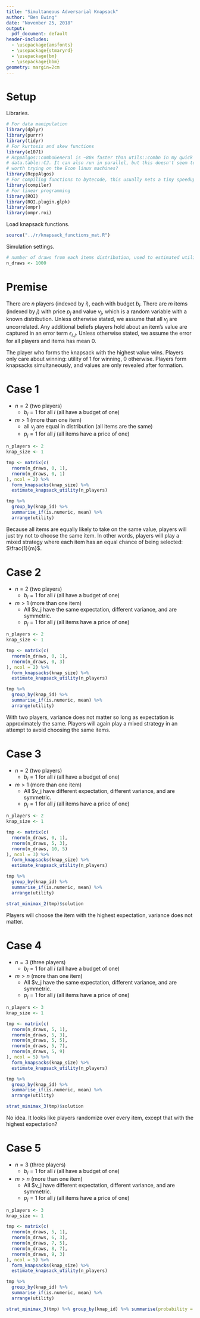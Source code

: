 ```yaml
---
title: "Simultaneous Adversarial Knapsack"
author: "Ben Ewing"
date: "November 25, 2018"
output:
  pdf_document: default
header-includes:
  - \usepackage{amsfonts}
  - \usepackage{stmaryrd}
  - \usepackage{bm}
  - \usepackage{bbm}
geometry: margin=2cm
---
```


# Setup

Libraries.

```r
# For data manipulation
library(dplyr)
library(purrr)
library(tidyr)
# For kurtosis and skew functions
library(e1071)
# RcppAlgos::comboGeneral is ~80x faster than utils::combn in my quick test, it also seems to beat
# data.table::CJ. It can also run in parallel, but this doesn't seem to help on Windows. Might be
# worth trying on the Econ linux machines?
library(RcppAlgos)
# For compiling functions to bytecode, this usually nets a tiny speedup
library(compiler)
# For linear programming
library(ROI)
library(ROI.plugin.glpk)
library(ompr)
library(ompr.roi)
```

Load knapsack functions.

```r
source("../r/knapsack_functions_mat.R")
```

Simulation settings.

```r
# number of draws from each items distribution, used to estimated utility of the item 
n_draws <- 1000
```

# Premise

There are $n$ players (indexed by $i$), each with budget $b_i$. There are $m$ items (indexed by $j$) with price $p_j$ and value $v_j$, which is a random variable with a known distribution. Unless otherwise stated, we assume that all $v_j$ are uncorrelated. Any additional beliefs players hold about an item's value are captured in an error term $\epsilon_{i,j}$. Unless otherwise stated, we assume the error for all players and items has mean 0.

The player who forms the knapsack with the highest value wins. Players only care about winning: utility of 1 for winning, 0 otherwise. Players form knapsacks simultaneously, and values are only revealed after formation.

# Case 1

* $n = 2$ (two players)
    - $b_i = 1$ for all $i$ (all have a budget of one)
* $m > 1$ (more than one item)
    - all $v_j$ are equal in distribution (all items are the same)
    - $p_j = 1$ for all $j$ (all items have a price of one)

```r
n_players <- 2
knap_size <- 1

tmp <- matrix(c(
  rnorm(n_draws, 0, 1),
  rnorm(n_draws, 0, 1)
), ncol = 2) %>% 
  form_knapsacks(knap_size) %>% 
  estimate_knapsack_utility(n_players)

tmp %>% 
  group_by(knap_id) %>%
  summarise_if(is.numeric, mean) %>%
  arrange(utility)
```

Because all items are equally likely to take on the same value, players will just try not to choose the same item. In other words, players will play a mixed strategy where each item has an equal chance of being selected: $\frac{1}{m}$.

# Case 2

* $n = 2$ (two players)
    - $b_i = 1$ for all $i$ (all have a budget of one)
* $m > 1$ (more than one item)
    - All $v_j have the same expectation, different variance, and are symmetric.
    - $p_j = 1$ for all $j$ (all items have a price of one)
    
```r
n_players <- 2
knap_size <- 1

tmp <- matrix(c(
  rnorm(n_draws, 0, 1),
  rnorm(n_draws, 0, 3)
), ncol = 2) %>% 
  form_knapsacks(knap_size) %>% 
  estimate_knapsack_utility(n_players)

tmp %>% 
  group_by(knap_id) %>%
  summarise_if(is.numeric, mean) %>%
  arrange(utility)
```

With two players, variance does not matter so long as expectation is approximately the same. Players will again play a mixed strategy in an attempt to avoid choosing the same items.

# Case 3

* $n = 2$ (two players)
    - $b_i = 1$ for all $i$ (all have a budget of one)
* $m > 1$ (more than one item)
    - All $v_j have different expectation, different variance, and are symmetric.
    - $p_j = 1$ for all $j$ (all items have a price of one)
    
```r
n_players <- 2
knap_size <- 1

tmp <- matrix(c(
  rnorm(n_draws, 0, 1),
  rnorm(n_draws, 5, 3),
  rnorm(n_draws, 10, 5)
), ncol = 3) %>% 
  form_knapsacks(knap_size) %>% 
  estimate_knapsack_utility(n_players)

tmp %>%
  group_by(knap_id) %>%
  summarise_if(is.numeric, mean) %>%
  arrange(utility)

strat_minimax_2(tmp)$solution
```

Players will choose the item with the highest expectation, variance does not matter. 

# Case 4

* $n = 3$ (three players)
    - $b_i = 1$ for all $i$ (all have a budget of one)
* $m > n$ (more than one item)
    - All $v_j have the same expectation, different variance, and are symmetric.
    - $p_j = 1$ for all $j$ (all items have a price of one)
    
```r
n_players <- 3
knap_size <- 1

tmp <- matrix(c(
  rnorm(n_draws, 5, 1),
  rnorm(n_draws, 5, 3),
  rnorm(n_draws, 5, 5),
  rnorm(n_draws, 5, 7),
  rnorm(n_draws, 5, 9)
), ncol = 5) %>% 
  form_knapsacks(knap_size) %>% 
  estimate_knapsack_utility(n_players)

tmp %>%
  group_by(knap_id) %>%
  summarise_if(is.numeric, mean) %>%
  arrange(utility)

strat_minimax_3(tmp)$solution
```

No idea. It looks like players randomize over every item, except that with the highest expectation?

# Case 5

* $n = 3$ (three players)
    - $b_i = 1$ for all $i$ (all have a budget of one)
* $m > n$ (more than one item)
    - All $v_j have different expectation, different variance, and are symmetric.
    - $p_j = 1$ for all $j$ (all items have a price of one)
    
```r
n_players <- 3
knap_size <- 1

tmp <- matrix(c(
  rnorm(n_draws, 5, 1),
  rnorm(n_draws, 6, 3),
  rnorm(n_draws, 7, 5),
  rnorm(n_draws, 8, 7),
  rnorm(n_draws, 9, 3)
), ncol = 5) %>% 
  form_knapsacks(knap_size) %>% 
  estimate_knapsack_utility(n_players)

tmp %>% 
  group_by(knap_id) %>%
  summarise_if(is.numeric, mean) %>%
  arrange(utility)

strat_minimax_3(tmp) %>% group_by(knap_id) %>% summarise(probability = mean(probability))
```